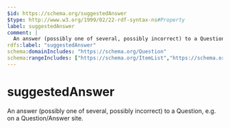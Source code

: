 ```yaml
---
$id: https://schema.org/suggestedAnswer
$type: http://www.w3.org/1999/02/22-rdf-syntax-ns#Property
label: suggestedAnswer
comment: |
  An answer (possibly one of several, possibly incorrect) to a Question, e.g. on a Question/Answer site.
rdfs:label: "suggestedAnswer"
schema:domainIncludes: "https://schema.org/Question"
schema:rangeIncludes: ["https://schema.org/ItemList","https://schema.org/Answer"]
---
```


# suggestedAnswer

An answer (possibly one of several, possibly incorrect) to a Question, e.g. on a Question/Answer site.

